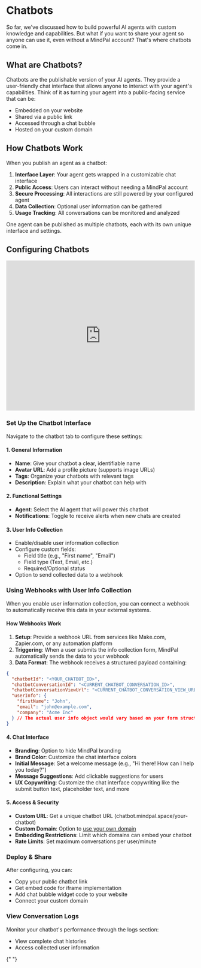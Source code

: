# Chatbots

So far, we've discussed how to build powerful AI agents with custom knowledge and capabilities. But what if you want to share your agent so anyone can use it, even without a MindPal account? That's where chatbots come in.

## What are Chatbots?

Chatbots are the publishable version of your AI agents. They provide a user-friendly chat interface that allows anyone to interact with your agent's capabilities. Think of it as turning your agent into a public-facing service that can be:

- Embedded on your website
- Shared via a public link
- Accessed through a chat bubble
- Hosted on your custom domain

## How Chatbots Work

When you publish an agent as a chatbot:

1. **Interface Layer**: Your agent gets wrapped in a customizable chat interface
2. **Public Access**: Users can interact without needing a MindPal account
3. **Secure Processing**: All interactions are still powered by your configured agent
4. **Data Collection**: Optional user information can be gathered
5. **Usage Tracking**: All conversations can be monitored and analyzed

One agent can be published as multiple chatbots, each with its own unique interface and settings.

## Configuring Chatbots

<iframe
  width="100%"
  height="400"
  src="https://www.youtube.com/embed/ZPRU2-UvJtU"
  title="MindPal Chatbot Guide"
  frameBorder="0"
  allow="accelerometer; autoplay; clipboard-write; encrypted-media; gyroscope; picture-in-picture"
  allowFullScreen
></iframe>

### Set Up the Chatbot Interface

Navigate to the chatbot tab to configure these settings:

#### 1. General Information

- **Name**: Give your chatbot a clear, identifiable name
- **Avatar URL**: Add a profile picture (supports image URLs)
- **Tags**: Organize your chatbots with relevant tags
- **Description**: Explain what your chatbot can help with

#### 2. Functional Settings

- **Agent**: Select the AI agent that will power this chatbot
- **Notifications**: Toggle to receive alerts when new chats are created

#### 3. User Info Collection

- Enable/disable user information collection
- Configure custom fields:
  - Field title (e.g., "First name", "Email")
  - Field type (Text, Email, etc.)
  - Required/Optional status
- Option to send collected data to a webhook

### Using Webhooks with User Info Collection

When you enable user information collection, you can connect a webhook to automatically receive this data in your external systems.

#### How Webhooks Work

1. **Setup**: Provide a webhook URL from services like Make.com, Zapier.com, or any automation platform
2. **Triggering**: When a user submits the info collection form, MindPal automatically sends the data to your webhook
3. **Data Format**: The webhook receives a structured payload containing:

```json
{
  "chatbotId": "<YOUR_CHATBOT_ID>",
  "chatbotConversationId": "<CURRENT_CHATBOT_CONVERSATION_ID>",
  "chatbotConversationViewUrl": "<CURRENT_CHATBOT_CONVERSATION_VIEW_URL>",
  "userInfo": {
    "firstName": "John",
    "email": "john@example.com",
    "company": "Acme Inc"
  } // The actual user info object would vary based on your form structure
}
```

#### 4. Chat Interface

- **Branding**: Option to hide MindPal branding
- **Brand Color**: Customize the chat interface colors
- **Initial Message**: Set a welcome message (e.g., "Hi there! How can I help you today?")
- **Message Suggestions**: Add clickable suggestions for users
- **UX Copywriting**: Customize the chat interface copywriting like the submit button text, placeholder text, and more

#### 5. Access & Security

- **Custom URL**: Get a unique chatbot URL (chatbot.mindpal.space/your-chatbot)
- **Custom Domain**: Option to [use your own domain](/workspace/custom-domain)
- **Embedding Restrictions**: Limit which domains can embed your chatbot
- **Rate Limits**: Set maximum conversations per user/minute

### Deploy & Share

After configuring, you can:

- Copy your public chatbot link
- Get embed code for iframe implementation
- Add chat bubble widget code to your website
- Connect your custom domain

### View Conversation Logs

Monitor your chatbot's performance through the logs section:

- View complete chat histories
- Access collected user information


<PageFooter />{" "}
